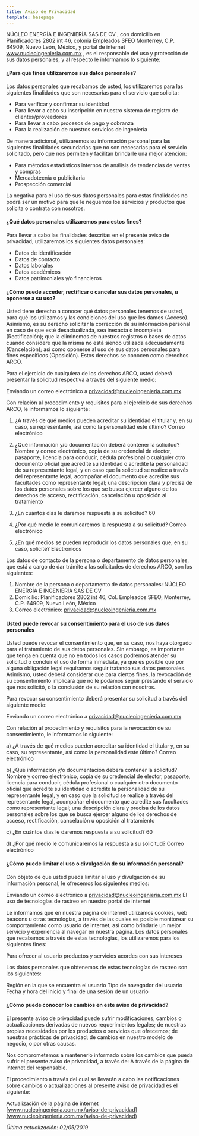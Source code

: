 ```yaml
---
title: Aviso de Privacidad
template: basepage
---
```


NÚCLEO ENERGÍA E INGENIERÍA SAS DE CV , con domicilio en Planificadores 2802 int 46, colonia Empleados SFEO Monterrey, C.P. 64909, Nuevo León, México, y portal de internet www.nucleoingenieria.com.mx , es el responsable del uso y protección de sus datos personales, y al respecto le informamos lo siguiente:
#### ¿Para qué fines utilizaremos sus datos personales?

Los datos personales que recabamos de usted, los utilizaremos para las siguientes finalidades que son necesarias para el servicio que solicita:

 - Para verificar y confirmar su identidad
 - Para llevar a cabo su inscripción en nuestro sistema de registro de clientes/proveedores
 - Para llevar a cabo procesos de pago y cobranza
 - Para la realización de nuestros servicios de ingeniería

De manera adicional, utilizaremos su información personal para las siguientes finalidades secundarias que no son necesarias para el servicio solicitado, pero que nos permiten y facilitan brindarle una mejor atención:

 - Para métodos estadísticos internos de análisis de tendencias de ventas y compras
 - Mercadotecnia o publicitaria
 - Prospección comercial

La negativa para el uso de sus datos personales para estas finalidades no podrá ser un motivo para que le neguemos los servicios y productos que solicita o contrata con nosotros.
#### ¿Qué datos personales utilizaremos para estos fines?

Para llevar a cabo las finalidades descritas en el presente aviso de privacidad, utilizaremos los siguientes datos personales:

 - Datos de identificación
 - Datos de contacto
 - Datos laborales
 - Datos académicos
 - Datos patrimoniales y/o financieros

#### ¿Cómo puede acceder, rectificar o cancelar sus datos personales, u oponerse a su uso?

Usted tiene derecho a conocer qué datos personales tenemos de usted, para qué los utilizamos y las condiciones del uso que les damos (Acceso). Asimismo, es su derecho solicitar la corrección de su información personal en caso de que esté desactualizada, sea inexacta o incompleta (Rectificación); que la eliminemos de nuestros registros o bases de datos cuando considere que la misma no está siendo utilizada adecuadamente (Cancelación); así como oponerse al uso de sus datos personales para fines específicos (Oposición). Estos derechos se conocen como derechos ARCO.

Para el ejercicio de cualquiera de los derechos ARCO, usted deberá presentar la solicitud respectiva a través del siguiente medio:

Enviando un correo electrónico a [privacidad@nucleoingenieria.com.mx](mailto:privacidad@nucleoingenieria.com.mx)

Con relación al procedimiento y requisitos para el ejercicio de sus derechos ARCO, le informamos lo siguiente:

1. ¿A través de qué medios pueden acreditar su identidad el titular y, en su caso, su representante, así como la personalidad este último?
Correo electrónico

2. ¿Qué información y/o documentación deberá contener la solicitud?
Nombre y correo electrónico, copia de su credencial de elector, pasaporte, licencia para conducir, cédula profesional o cualquier otro documento oficial que acredite su identidad o acredite la personalidad de su representante legal, y en caso que la solicitud se realice a través del representante legal, acompañar el documento que acredite sus facultades como representante legal; una descripción clara y precisa de los datos personales sobre los que se busca ejercer alguno de los derechos de acceso, rectificación, cancelación u oposición al tratamiento

3. ¿En cuántos días le daremos respuesta a su solicitud?
60

4. ¿Por qué medio le comunicaremos la respuesta a su solicitud?
Correo electrónico

5. ¿En qué medios se pueden reproducir los datos personales que, en su caso, solicite?
Electrónicos

Los datos de contacto de la persona o departamento de datos personales, que está a cargo de dar trámite a las solicitudes de derechos ARCO, son los siguientes:

1. Nombre de la persona o departamento de datos personales: NÚCLEO ENERGÍA E INGENIERÍA SAS DE CV
2. Domicilio: Planificadores 2802 int 46, Col. Empleados SFEO, Monterrey, C.P. 64909, Nuevo León, México
3. Correo electrónico: [privacidad@nucleoingenieria.com.mx](mailto:privacidad@nucleoingenieria.com.mx)
#### Usted puede revocar su consentimiento para el uso de sus datos personales

Usted puede revocar el consentimiento que, en su caso, nos haya otorgado para el tratamiento de sus datos personales. Sin embargo, es importante que tenga en cuenta que no en todos los casos podremos atender su solicitud o concluir el uso de forma inmediata, ya que es posible que por alguna obligación legal requiramos seguir tratando sus datos personales. Asimismo, usted deberá considerar que para ciertos fines, la revocación de su consentimiento implicará que no le podamos seguir prestando el servicio que nos solicitó, o la conclusión de su relación con nosotros.

Para revocar su consentimiento deberá presentar su solicitud a través del siguiente medio:

Enviando un correo electrónico a [privacidad@nucleoingenieria.com.mx](mailto:privacidad@nucleoingenieria.com.mx)

Con relación al procedimiento y requisitos para la revocación de su consentimiento, le informamos lo siguiente:

a) ¿A través de qué medios pueden acreditar su identidad el titular y, en su caso, su representante, así como la personalidad este último?
Correo electrónico

b) ¿Qué información y/o documentación deberá contener la solicitud?
Nombre y correo electrónico, copia de su credencial de elector, pasaporte, licencia para conducir, cédula profesional o cualquier otro documento oficial que acredite su identidad o acredite la personalidad de su representante legal, y en caso que la solicitud se realice a través del representante legal, acompañar el documento que acredite sus facultades como representante legal; una descripción clara y precisa de los datos personales sobre los que se busca ejercer alguno de los derechos de acceso, rectificación, cancelación u oposición al tratamiento

c) ¿En cuántos días le daremos respuesta a su solicitud?
60

d) ¿Por qué medio le comunicaremos la respuesta a su solicitud?
Correo electrónico
#### ¿Cómo puede limitar el uso o divulgación de su información personal?

Con objeto de que usted pueda limitar el uso y divulgación de su información personal, le ofrecemos los siguientes medios:

Enviando un correo electrónico a [privacidad@nucleoingenieria.com.mx](mailto:privacidad@nucleoingenieria.com.mx)
El uso de tecnologías de rastreo en nuestro portal de internet

Le informamos que en nuestra página de internet utilizamos cookies, web beacons u otras tecnologías, a través de las cuales es posible monitorear su comportamiento como usuario de internet, así como brindarle un mejor servicio y experiencia al navegar en nuestra página. Los datos personales que recabamos a través de estas tecnologías, los utilizaremos para los siguientes fines:

Para ofrecer al usuario productos y servicios acordes con sus intereses

Los datos personales que obtenemos de estas tecnologías de rastreo son los siguientes:

Región en la que se encuentra el usuario
Tipo de navegador del usuario
Fecha y hora del inicio y final de una sesión de un usuario
#### ¿Cómo puede conocer los cambios en este aviso de privacidad?

El presente aviso de privacidad puede sufrir modificaciones, cambios o actualizaciones derivadas de nuevos requerimientos legales; de nuestras propias necesidades por los productos o servicios que ofrecemos; de nuestras prácticas de privacidad; de cambios en nuestro modelo de negocio, o por otras causas.

Nos comprometemos a mantenerlo informado sobre los cambios que pueda sufrir el presente aviso de privacidad, a través de: A través de la página de internet del responsable.

El procedimiento a través del cual se llevarán a cabo las notificaciones sobre cambios o actualizaciones al presente aviso de privacidad es el siguiente:

Actualización de la página de internet [www.nucleoingenieria.com.mx/aviso-de-privacidad](www.nucleoingenieria.com.mx/aviso-de-privacidad)

*Última actualización: 02/05/2019*